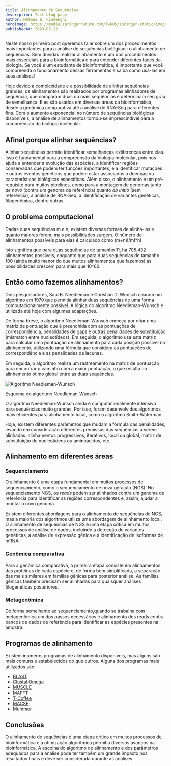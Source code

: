 ```yaml
---
title: Alinhamento de Sequências
description: Test blog page
author: Mateus B. Fiamenghi
heroImage: https://media.springernature.com/lw685/springer-static/image/art%3A10.1186%2Fs12859-020-3526-6/MediaObjects/12859_2020_3526_Fig1_HTML.png
publishedAt: 2023-05-12
---
```



Neste nosso primeiro post queremos falar sobre um dos procedimentos mais importantes para a análise de sequências biológicas: o alinhamento de sequências. Sem dúvidas realizar alinhamento é um dos procedimentos mais essenciais para a bioinformática e para entender diferentes faces da biologia. Se você é um estudante de bioinformática, é importante que você compreenda o funcionamento dessas ferramentas e saiba como usá-las em suas análises!

Hoje devido à complexidade e a possibilidade de alinhar sequências grandes, os alinhamentos são realizados por programas alinhadores de sequência, que comparam duas ou mais sequências e determinam seu grau de semelhança. Eles são usados em diversas áreas da bioinformática, desde a genômica comparativa até a análise de RNA-Seq para diferentes fins. Com o aumento exponencial no número de sequências biológicas disponíveis, a análise de alinhamentos tornou-se imprescindível para a compreensão da biologia molecular.

## Afinal porque alinhar sequências?

Alinhar sequências permite identificar semelhanças e diferenças entre elas. Isso é fundamental para a compreensão da biologia molecular, pois nos ajuda a entender a evolução das espécies, a identificar regiões conservadas que podem ter funções importantes, e a identificar mutações e outros eventos genéticos que podem estar associados a doenças ou características biológicas específicas. Além disso, o alinhamento é um pré-requisito para muitos pipelines, como para a montagem de genomas tanto _de novo_ (contra um genoma de referência) quanto _ab initio_ (sem referência), a análise de RNA-Seq, a identificação de variantes genéticas, filogenômica, dentre outras.

## O problema computacional

Dadas duas sequências m e n, existem diversas formas de alinhá-las e quanto maiores forem, mais possibilidades surgem. O número de alinhamentos possíveis para elas é calculado como (m+n)!/m!\*n!

Isto significa que para duas sequências de tamanho 11, há 705.432 alinhamentos possíveis, enquanto que para duas sequências de tamanho 100 (ainda muito menor do que muitos alinhamentos que fazemos) as possibilidades crescem para mais que 10^60.

## Então como fazemos alinhamentos?

Dois pesquisadores, Saul B. Needleman e Christian D. Wunsch criaram um algoritmo em 1970 que permitia alinhar duas sequências de uma forma computacionalmente possível. A lógica do algoritmo Needleman-Wunsch é utilizada até hoje com algumas adaptações.

De forma breve, o algoritmo Needleman-Wunsch começa por criar uma matriz de pontuação que é preenchida com as pontuações de correspondência, penalidades de gaps e outras penalidades de substituição (mismatch entre nucleotídeos). Em seguida, o algoritmo usa esta matriz para calcular uma pontuação de alinhamento para cada posição possível no alinhamento, utilizando uma fórmula que considera as pontuações de correspondência e as penalidades de lacunas.

Em seguida, o algoritmo realiza um rastreamento na matriz de pontuação para encontrar o caminho com a maior pontuação, o que resulta no alinhamento ótimo global entre as duas sequências.

<div class="flex flex-col items-center">
  <Image
    class="mb-0"
    src="https://upload.wikimedia.org/wikipedia/commons/3/3f/Needleman-Wunsch_pairwise_sequence_alignment.png"
    alt="Algoritmo Needleman-Wunsch"
    format="webp"
    width={500}
    height={500}
  />
  <p class="text-sm">Esquema do algoritmo Needleman-Wunsch</p>
</div>

O algoritmo Needleman-Wunsch ainda é computacionalmente intensivo para sequências muito grandes. Por isso, foram desenvolvidos algoritmos mais eficientes para alinhamento local, como o algoritmo Smith-Waterman.

Hoje, existem diferentes parâmetros que mudam a fórmula das penalidades, levando em consideração diferentes premissas das sequências a serem alinhadas: alinhamentos progressivos, iterativos, local ou global, matriz de substituição de nucleotídeos ou aminoácidos, etc.

## Alinhamento em diferentes áreas

### Sequenciamento

O alinhamento é uma etapa fundamental em muitos processos de sequenciamento, como o sequenciamento de nova geração (NGS). No sequenciamento NGS, os _reads_ podem ser alinhados contra um genoma de referência para identificar as regiões correspondentes e, assim, ajudar a montar o novo genoma.

Existem diferentes abordagens para o alinhamento de sequências de NGS, mas a maioria dos algoritmos utiliza uma abordagem de alinhamento local. O alinhamento de sequências de NGS é uma etapa crítica em muitos processos de análise de dados, incluindo a detecção de variantes genéticas, a análise de expressão gênica e a identificação de isoformas de mRNA.

### Genômica comparativa

Para a genômica comparativa, a primeira etapa consiste em alinhamentos das proteínas de cada espécie e, de forma bem simplificada, a separação das mais similares em famílias gênicas para posterior análise. As famílias gênicas também precisam ser alinhadas para quaisquer análises filogenéticas posteriores.

### Metagenômica

De forma semelhante ao sequenciamento,quando se trabalha com metagenômica um dos passos necessários é alinhamento dos reads contra bancos de dados de referência para identificar as espécies presentes na amostra.

## Programas de alinhamento

Existem inúmeros programas de alinhamento disponíveis, mas alguns são mais comuns e estabelecidos do que outros. Alguns dos programas mais utilizados são:

- [BLAST](https://blast.ncbi.nlm.nih.gov/Blast.cgi)
- [Clustal Omega](https://www.ebi.ac.uk/Tools/msa/clustalo/)
- [MUSCLE](https://www.ebi.ac.uk/Tools/msa/muscle/)
- [MAFFT](https://mafft.cbrc.jp/alignment/software/)
- [T-Coffee](http://tcoffee.crg.cat/apps/tcoffee/index.html)
- [MACSE](https://bioweb.supagro.inra.fr/macse/)
- [Mummer](https://mummer.sourceforge.net/)

## Conclusões

O alinhamento de sequências é uma etapa crítica em muitos processos de bioinformática e a otimização algorítmica permitiu diversos avanços na bioinformática. A escolha do algoritmo de alinhamento e dos parâmetros adequados para a análise pode ter também um grande impacto nos resultados finais e deve ser considerada durante as análises.
